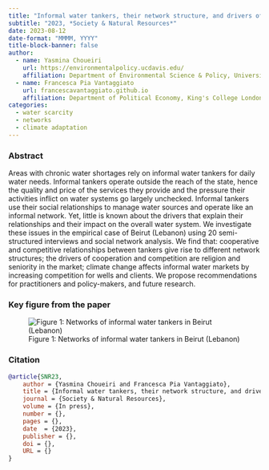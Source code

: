 ```yaml
---
title: "Informal water tankers, their network structure, and drivers of cooperation and competition: a case study in Beirut, Lebanon."
subtitle: "2023, *Society & Natural Resources*"
date: 2023-08-12
date-format: "MMMM, YYYY"
title-block-banner: false
author:
  - name: Yasmina Choueiri
    url: https://environmentalpolicy.ucdavis.edu/
    affiliation: Department of Environmental Science & Policy, University of California Davis, United States
  - name: Francesca Pia Vantaggiato
    url: francescavantaggiato.github.io
    affiliation: Department of Political Economy, King's College London, United Kingdom
categories: 
  - water scarcity
  - networks
  - climate adaptation
---
```


### Abstract

Areas with chronic water shortages rely on informal water tankers for daily water needs. Informal tankers operate outside the reach of the state, hence the quality and price of the services they provide and the pressure their activities inflict on water systems go largely unchecked. Informal tankers use their social relationships to manage water sources and operate like an informal network. Yet, little is known about the drivers that explain their relationships and their impact on the overall water system. We investigate these issues in the empirical case of Beirut (Lebanon) using 20 semi-structured interviews and social network analysis. We find that: cooperative and competitive relationships between tankers give rise to different network structures; the drivers of cooperation and competition are religion and seniority in the market; climate change affects informal water markets by increasing competition for wells and clients. We propose recommendations for practitioners and policy-makers, and future research.

### Key figure from the paper

![Figure 1: Networks of informal water tankers in Beirut (Lebanon)](networks.jpg)

### Citation

``` bibtex
@article{SNR23,
    author = {Yasmina Choueiri and Francesca Pia Vantaggiato},
    title = {Informal water tankers, their network structure, and drivers of cooperation and competition: a case study in Beirut, Lebanon.},
    journal = {Society & Natural Resources},
    volume = {In press},
    number = {},
    pages = {},
    date  = {2023},
    publisher = {},
    doi = {},
    URL = {}
}
```
